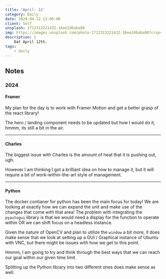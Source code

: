 ```yaml
---
title: 'April: 12'
category: Daily
date: 2024-04-12 12:00:00
client: Self
unsplash: 1712313221432-16ee2d6aba88
img: https://images.unsplash.com/photo-1712313221432-16ee2d6aba88?crop=entropy&cs=srgb&fm=jpg&ixid=MnwzNjM5Nzd8MHwxfHJhbmRvbXx8fHx8fHx8fDE2ODE3NDg2ODY&ixlib=rb-4.0.3&q=85
description: | 
    Dat April 12th.
tags:
    - daily
---
```





<MDXJS>

## Notes


</MDXJS>


<MDXJS>

### 2024

<MDXJS>

#### Framer

My plan for the day is to work with Framer Motion and get a better grasp of the react library!

The hero / landing component needs to be updated but how I would do it, hmmm, its still a bit in the air.

</MDXJS>

---

<MDXJS>

#### Charles

The biggest issue with Charles is the amount of heat that it is pushing out, ugh. 

However I am thinking I got a brilliant idea on how to manage it, but it will require a bit of work-within-the-art style of management.

</MDXJS>

---

<MDXJS>

#### Python

The docker contianer for python has been the main focus for today!
We are looking at exactly how we can expand the unit and make use of the changes that come with that area!
The problem with integrating the `pyautogui` library is that we would need a display for the function to operate within OR we can shift focus on a headless instance.

Given the nature of OpenCV and plan to utilize the `window` a bit more, it does make sense that we look at setting up a GUI / Graphical instance of Ubuntu with VNC, but there might be issues with how we get to this point.

Hmmm, I am going to try and think through the best ways that we can reach our goal within our given time limit.

Splitting up the Python library into two different ones does make sense as well.

</MDXJS>

</MDXJS>